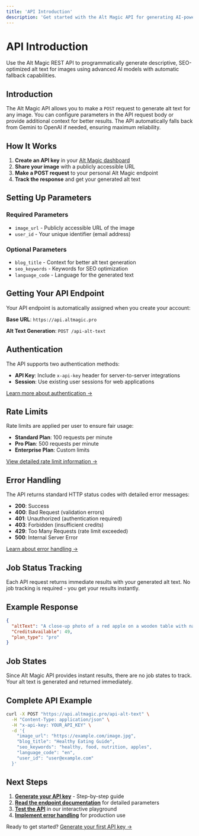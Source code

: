 ```yaml
---
title: 'API Introduction'
description: 'Get started with the Alt Magic API for generating AI-powered alt text'
---
```


# API Introduction

Use the Alt Magic REST API to programmatically generate descriptive, SEO-optimized alt text for images using advanced AI models with automatic fallback capabilities.

## Introduction

The Alt Magic API allows you to make a `POST` request to generate alt text for any image. You can configure parameters in the API request body or provide additional context for better results. The API automatically falls back from Gemini to OpenAI if needed, ensuring maximum reliability.

## How It Works

1. **Create an API key** in your [Alt Magic dashboard](https://app.altmagic.pro)
2. **Share your image** with a publicly accessible URL
3. **Make a POST request** to your personal Alt Magic endpoint
4. **Track the response** and get your generated alt text

## Setting Up Parameters

### Required Parameters
- `image_url` - Publicly accessible URL of the image
- `user_id` - Your unique identifier (email address)

### Optional Parameters
- `blog_title` - Context for better alt text generation
- `seo_keywords` - Keywords for SEO optimization
- `language_code` - Language for the generated text

## Getting Your API Endpoint

Your API endpoint is automatically assigned when you create your account:

**Base URL**: `https://api.altmagic.pro`

**Alt Text Generation**: `POST /api-alt-text`

## Authentication

The API supports two authentication methods:

- **API Key**: Include `x-api-key` header for server-to-server integrations
- **Session**: Use existing user sessions for web applications

[Learn more about authentication →](/api-reference/authentication)

## Rate Limits

Rate limits are applied per user to ensure fair usage:

- **Standard Plan**: 100 requests per minute
- **Pro Plan**: 500 requests per minute
- **Enterprise Plan**: Custom limits

[View detailed rate limit information →](/api-reference/rate-limits)

## Error Handling

The API returns standard HTTP status codes with detailed error messages:

- **200**: Success
- **400**: Bad Request (validation errors)
- **401**: Unauthorized (authentication required)
- **403**: Forbidden (insufficient credits)
- **429**: Too Many Requests (rate limit exceeded)
- **500**: Internal Server Error

[Learn about error handling →](/api-reference/error-handling)

## Job Status Tracking

Each API request returns immediate results with your generated alt text. No job tracking is required - you get your results instantly.

## Example Response

```json
{
  "altText": "A close-up photo of a red apple on a wooden table with natural lighting",
  "CreditsAvailable": 49,
  "plan_type": "pro"
}
```

## Job States

Since Alt Magic API provides instant results, there are no job states to track. Your alt text is generated and returned immediately.

## Complete API Example

```bash
curl -X POST "https://api.altmagic.pro/api-alt-text" \
  -H "Content-Type: application/json" \
  -H "x-api-key: YOUR_API_KEY" \
  -d '{
    "image_url": "https://example.com/image.jpg",
    "blog_title": "Healthy Eating Guide",
    "seo_keywords": "healthy, food, nutrition, apples",
    "language_code": "en",
    "user_id": "user@example.com"
  }'
```

## Next Steps

1. **[Generate your API key](/api-reference/api-key-generation)** - Step-by-step guide
2. **[Read the endpoint documentation](/api-reference/alt-text-generation)** for detailed parameters
3. **[Test the API](https://playground.altmagic.pro)** in our interactive playground
4. **[Implement error handling](/api-reference/error-handling)** for production use

Ready to get started? [Generate your first API key →](/api-reference/api-key-generation)
